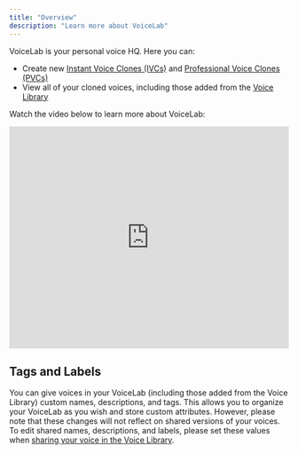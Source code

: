 ```yaml
---
title: "Overview"
description: "Learn more about VoiceLab"
---
```


VoiceLab is your personal voice HQ. Here you can:
- Create new <a href="https://elevenlabs.io/docs/voices/voice-lab/instant-voice-cloning">Instant Voice Clones (IVCs)</a> and <a href="https://elevenlabs.io/docs/voices/voice-lab/professional-voice-cloning">Professional Voice Clones (PVCs)</a>
- View all of your cloned voices, including those added from the <a href="https://elevenlabs.io/docs/voices/voice-library/overview">Voice Library</a>

Watch the video below to learn more about VoiceLab:
<iframe width="100%" height="400" src="https://www.youtube.com/embed/oD0ADULb_2w" title="YouTube video player" frameborder="0" allow="accelerometer; autoplay; clipboard-write; encrypted-media; gyroscope; picture-in-picture; web-share" allowfullscreen></iframe>

## Tags and Labels
You can give voices in your VoiceLab (including those added from the Voice Library) custom names, descriptions, and tags. This allows you to organize your VoiceLab as you wish and store custom attributes. However, please note that these changes
will not reflect on shared versions of your voices. To edit shared names, descriptions, and labels, please set these values when <a href="https://elevenlabs.io/docs/voices/voice-library/sharing">sharing your voice in the Voice Library</a>.
